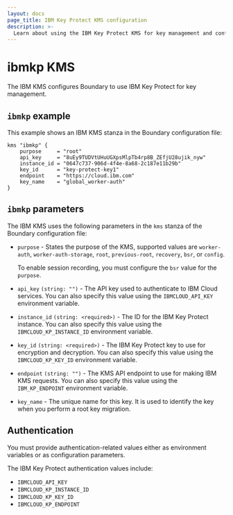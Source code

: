 ```yaml
---
layout: docs
page_title: IBM Key Protect KMS configuration
description: >-
  Learn about using the IBM Key Protect KMS for key management and configuring parameters and authentication. View an example configuration.
---
```


# ibmkp KMS

The IBM KMS configures Boundary to use IBM Key Protect for key management.

## `ibmkp` example

This example shows an IBM KMS stanza in the Boundary configuration file:

````hcl
kms "ibmkp" {
    purpose     = "root"
    api_key     = "8uEy9TUDVtUHuUGXpsMlpTb4rp8B_ZEfjU28ujik_nyw"
    instance_id = "0647c737-906d-4f4e-8a68-2c187e11b29b"
    key_id      = "key-protect-key1"
    endpoint    = "https://cloud.ibm.com"
    key_name    = "global_worker-auth"
}
````

## `ibmkp` parameters

The IBM KMS uses the following parameters in the `kms` stanza of the Boundary configuration file:

- `purpose` - States the purpose of the KMS, supported values are `worker-auth`, `worker-auth-storage`, `root`, `previous-root`, `recovery`, `bsr`, or `config`.

  To enable session recording, you must configure the `bsr` value for the `purpose`.

- `api_key` `(string: "")` - The API key used to authenticate to IBM Cloud services.
You can also specify this value using the `IBMCLOUD_API_KEY` environment variable.
- `instance_id` `(string: <required>)` - The ID for the IBM Key Protect instance.
You can also specify this value using the `IBMCLOUD_KP_INSTANCE_ID` environment variable.
- `key_id` `(string: <required>)` - The IBM Key Protect key to use for encryption and decryption.
You can also specify this value using the `IBMCLOUD_KP_KEY_ID` environment variable.
- `endpoint` `(string: "")` - The KMS API endpoint to use for making IBM KMS requests.
You can also specify this value using the `IBM_KP_ENDPOINT` environment variable.
- `key_name` - The unique name for this key.
It is used to identify the key when you perform a root key migration.

## Authentication

You must provide authentication-related values either as environment variables or as configuration parameters.

The IBM Key Protect authentication values include:

- `IBMCLOUD_API_KEY`
- `IBMCLOUD_KP_INSTANCE_ID`
- `IBMCLOUD_KP_KEY_ID`
- `IBMCLOUD_KP_ENDPOINT`
